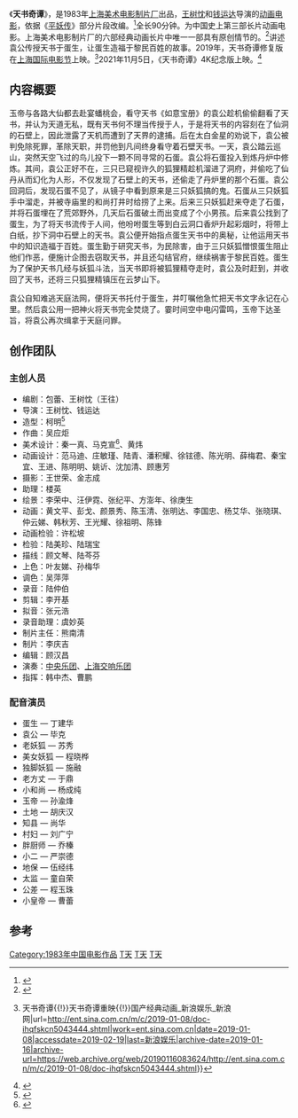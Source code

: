 {{refimprove|time=2015-05-07T09:36:42+00:00}}
{{Infobox Film
| name = 天书奇谭
| image = 天书奇谭.jpg
| caption = 
| director = 王树忱、钱运达
| executive_producer = 
| producer = 李庆吉
| writer = 色蕾、王树忱
| narrator = 
| starring = 
| music = 吴应炬<br />[[中央乐团|中央乐团]]<br />[[上海交响乐团|上海交响乐团]]
| cinematography = 王世荣、金志成
| editing = 李开基
| studio = [[上海美术电影制片厂|上海美术电影制片厂]]
| distributor = 
| released = {{flagicon|PRC}}1983年1月1日
| runtime = 约90[[分钟|分钟]]
| country = {{中國大陸電影產地}}
| language = [[汉语|汉语]]（[[普通话|普通话]]）
| budget = 
| gross = 
| preceded_by = 
| followed_by = 
| 電影原名 = Secrets of the Heavenly Book
}}

《'''天书奇谭'''》，是1983年[[上海美术电影制片厂|上海美术电影制片厂]]出品，[[王树忱|王树忱]]和[[钱运达|钱运达]]导演的[[动画电影|动画电影]]，依据《[[三遂平妖傳|平妖传]]》部分片段改编。<ref>{{Cite web |url=http://yingpingren.baijia.baidu.com/article/23252 |title=百度百家 - 天书奇谭：缅怀那些永不消逝的童真 |access-date=2015-04-07 |archive-date=2015-04-14 |archive-url=https://web.archive.org/web/20150414001621/http://yingpingren.baijia.baidu.com/article/23252 |dead-url=no }}</ref>全长90分钟。为中国史上第三部长片动画电影。上海美术电影制片厂的六部经典动画长片中唯一一部具有原创情节的。<ref>{{Cite web |url=http://baby.sina.com.cn/edu/06/2809/183218971.shtml |title=新浪网 - 唯一具有原创情节的动画《天书奇谭》 |access-date=2015-04-07 |archive-date=2018-06-22 |archive-url=https://web.archive.org/web/20180622004845/http://baby.sina.com.cn/edu/06/2809/183218971.shtml |dead-url=no }}</ref>讲述袁公传授天书于蛋生，让蛋生造福于黎民百姓的故事。2019年，天书奇谭修复版在[[上海国际电影节|上海国际电影节]]上映。<ref>{{Cite web|title=经典国产动画《天书奇谭》修复版将于今年重映{{!}}天书奇谭{{!}}天书奇谭重映{{!}}国产经典动画_新浪娱乐_新浪网|url=http://ent.sina.com.cn/m/c/2019-01-08/doc-ihqfskcn5043444.shtml|work=ent.sina.com.cn|date=2019-01-08|accessdate=2019-02-19|last=新浪娱乐|archive-date=2019-01-16|archive-url=https://web.archive.org/web/20190116083624/http://ent.sina.com.cn/m/c/2019-01-08/doc-ihqfskcn5043444.shtml}}</ref>2021年11月5日，《天书奇谭》4K纪念版上映。<ref>{{cite news |title=动画电影《天书奇谭》4K纪念版定档11月5日 |url=https://www.thepaper.cn/newsDetail_forward_14897749 |work=澎湃新闻 |accessdate=2021-10-18 |archive-date=2021-10-19 |archive-url=https://web.archive.org/web/20211019054553/https://www.thepaper.cn/newsDetail_forward_14897749 }}</ref>

== 内容概要 ==
玉帝与各路大仙都去赴宴蟠桃会，看守天书《如意宝册》的袁公趁机偷偷翻看了天书，并认为天道无私，既有天书何不理当传授于人，于是将天书的内容刻在了仙洞的石壁上，因此泄露了天机而遭到了天界的逮捕。后在太白金星的劝说下，袁公被判免除死罪，革除天职，并罚他到凡间终身看守着石壁天书。一天，袁公踏云巡山，突然天空飞过的鸟儿投下一颗不同寻常的石蛋。袁公将石蛋投入到炼丹炉中修炼。其间，袁公正好不在，三只已窥视许久的狐狸精趁机溜进了洞府，并偷吃了仙丹从而幻化为人形，不仅发现了石壁上的天书，还偷走了丹炉里的那个石蛋。袁公回洞后，发现石蛋不见了，从镜子中看到原来是三只妖狐搞的鬼。石蛋从三只妖狐手中溜走，并被寺庙里的和尚打井时给捞了上来。后来三只妖狐赶来夺走了石蛋，并将石蛋埋在了荒郊野外，几天后石蛋破土而出变成了个小男孩。后来袁公找到了蛋生，为了将天书流传于人间，他吩咐蛋生等到白云洞口香炉升起彩烟时，将带上白纸，抄下洞中石壁上的天书。袁公便开始指点蛋生天书中的奥秘，让他运用天书中的知识造福于百姓。蛋生勤于研究天书，为民除害，由于三只妖狐憎恨蛋生阻止他们作恶，便施计企图去窃取天书，并且还勾结官府，继续祸害于黎民百姓。蛋生为了保护天书几经与妖狐斗法，当天书即将被狐狸精夺走时，袁公及时赶到，并收回了天书，还将三只狐狸精镇压在云梦山下。

袁公自知难逃天庭法网，便将天书托付于蛋生，并叮嘱他急忙把天书文字永记在心里。然后袁公用一把神火将天书完全焚烧了。霎时间空中电闪雷鸣，玉帝下达圣旨，将袁公再次缉拿于天庭问罪。

==创作团队==
=== 主创人员 ===
*编剧：包蕾、王树忱（王往）
*导演：王树忱、钱运达
*造型：柯明<ref>{{cite news|title=動画設計師柯明逝世 曾作《天書奇譚》|url=http://dailynews.sina.com/bg/ent/film/sinacn/20140722/10115925769.html|publisher=新浪網|date=2014-07-22|accessdate=2015-04-11|archive-date=2016-03-04|archive-url=https://web.archive.org/web/20160304121508/http://dailynews.sina.com/bg/ent/film/sinacn/20140722/10115925769.html|dead-url=no}}</ref>
*作曲：吴应炬
*美术设计：秦一真、马克宣<ref>{{cite news|title=動畫家馬克宣走了 系《天書奇譚》等動畫作品主創|url=http://culture.people.com.cn/BIG5/n/2015/0408/c22219-26811084.html|publisher=人民網|date=2015-04-08|accessdate=2015-04-11|archive-date=2015-04-17|archive-url=https://web.archive.org/web/20150417121526/http://culture.people.com.cn/BIG5/n/2015/0408/c22219-26811084.html|dead-url=no}}</ref>、黄炜
*动画设计：范马迪、庄敏瑾、陆青、潘积耀、徐铉德、陈光明、薛梅君、秦宝宜、王进、陈明明、姚䜣、沈加清、顾惠芳
*摄影：王世荣、金志成
*助理：楼英
*绘景：李荣中、汪伊霓、张纪平、方澎年、徐庚生
*动画：黄文平、彭戈、颜景秀、陈玉清、张明达、李国忠、杨艾华、张晓琪、仲云娣、韩秋芳、王光耀、徐祖明、陈锋
*动画检验：许松坡
*检验：陆美珍、陆瑞宝
*描线：顾文琴、陆芩芬
*上色：叶友娣、孙梅华
*调色：吴萍萍
*录音：陆仲伯
*剪辑：李开基
*拟音：张元浩
*录音助理：虞妙英
*制片主任：熊南清
*制片：李庆吉
*编辑：顾汉昌
*演奏：[[中央乐团|中央乐团]]、[[上海交响乐团|上海交响乐团]]
*指挥：韩中杰、曹鹏

=== 配音演员 ===
*蛋生 — 丁建华
*袁公 — 毕克 　　
*老妖狐 — 苏秀 　　
*美女妖狐 — 程晓桦 　　
*独脚妖狐 — 施融　　
*老方丈 — 于鼎 　　
*小和尚 — 杨成纯 　　
*玉帝 — 孙渝烽 　　
*土地 — 胡庆汉 　　
*知县 — 尚华 　　
*村妇 — 刘广宁 　　
*胖厨师 — 乔榛 　　
*小二 — 严崇德 　　
*地保 — 伍经纬 　　
*太监 — 童自荣 　　
*公差 — 程玉珠 　　
*小皇帝 — 曹蕾

==参考==
{{reflist}}

{{上海美术电影制片厂1980年代作品}}
{{上海美术电影制片厂长篇动画电影}}

[[Category:1983年中国电影作品|Category:1983年中国电影作品]]
[[Category:上海美术电影制片厂作品|T天]]
[[Category:妖怪題材電影|T天]]
[[Category:中国小说改编动画作品|T天]]